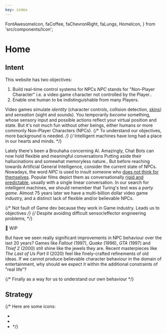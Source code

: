 ```yaml
---
key: index
---
```


  FontAwesomeIcon,
  faCoffee,
  faChevronRight,
  faLungs,
  HomeIcon,
} from 'src/components/Icon';


# Home

## Intent

This website has two objectives:

1. Build real-time control systems for NPCs <SideNote>_NPC_ stands for "Non-Player Character" i.e. a video game character not controlled by the Player.</SideNote>.
2. Enable one human to be indistinguishable from many Players.

Video games simulate _identity_ (character controls, collision detection, [skins](https://namemc.com/minecraft-skins/random)) and _sensation_ (sight and sounds).
You temporarily _become_ something, whose sensory input and possible actions reflect your virtual position and state.
But it's not much fun without other beings, either humans or more commonly Non-Player Characters (NPCs).
{/* To understand our objectives, more background is needed. */}
{/* Intelligent machines have long had a place in our hearts and minds. */}

Lately there's been a Brouhaha concerning AI. 
Amazingly, Chat Bots can now hold flexible and meaningful conversations <SideNote>Putting aside their hallucinations and somewhat memoryless nature.</SideNote>.
But before reaching towards Artificial General Intelligence,
consider the current state of NPCs.
Nowadays, the word _NPC_ is used to insult someone who [does not think for themselves](https://en.wikipedia.org/wiki/NPC_(meme)).
Popular films depict them as conversationally [rigid and predictable](https://en.wikipedia.org/wiki/Jumanji:_Welcome_to_the_Jungle),
usually with a single linear conversation.
In our search for intelligent machines, we should remember that Turing's test was a _party game_.
Almost 75 years later we have a multi-billion dollar video game industry,
and a distinct lack of flexible and/or believable NPCs.

{/* Not fault of Game dev because they work in Game industry. Leads us to objectives */}
{/* Despite avoiding difficult sensor/effector engineering problems, */}

🚧 WIP

But have we seen really significant improvements in NPC behaviour over the last 20 years?
Games like _Fallout_ (1997), _Quake_ (1996), _GTA_ (1997) and _Thief 2_ (2000) still shine like the jewels they are.
Recent masterpieces like _The Last of Us Part II_ (2020) feel like finely-crafted refinements of old ideas.
If we cannot produce believable character behaviour in the domain of entertainment,
why should we expect it within the additional constraints of "real life"?

{/* Finally as a way for us to understand our own behaviour */}

## Strategy

{/* 
Here are some icons:
- <FontAwesomeIcon icon={faChevronRight} size="1x" />
- <FontAwesomeIcon icon={faCoffee} size="1x" />
- <FontAwesomeIcon icon={faLungs} size="1x" /> */}

